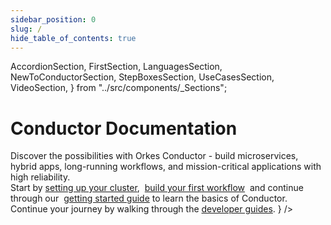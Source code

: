 ```yaml
---
sidebar_position: 0
slug: /
hide_table_of_contents: true
---
```


  AccordionSection,
  FirstSection,
  LanguagesSection,
  NewToConductorSection,
  StepBoxesSection,
  UseCasesSection,
  VideoSection,
} from "../src/components/_Sections";

# Conductor Documentation

<main className={`mainContainer container`}>
  <StepBoxesSection
    steps={[
      {
        title: "Getting Started",
        description:
          "Learn how to build workflows, discover key concepts, and explore powerful features.",
        to: "/getting-started/first-workflow-application",
      },
      {
        title: "Examples",
        description:
          "Examples and easy to get started templates for various use cases",
        to: "/category/templates",
      },
      {
        title: "Reference Docs",
        description: "Conductor features, capabilities and APIs",
        to: "/category/reference-docs",
      },
    ]}
  />
  <NewToConductorSection
    title="New to Conductor?"
    description={
      <div>
          Discover the possibilities with Orkes Conductor - build microservices,
        hybrid apps, long-running workflows, and mission-critical applications
        with high reliability.
          <br/>
          Start by <a
              href="/content/get-orkes-conductor"
              target="_self"
          >setting up your cluster</a>,&nbsp;
          <a href="/content/getting-started/first-workflow-application" target="_self">build your first workflow</a>&nbsp;
          and continue through our&nbsp;
          <a href="/content/getting-started/running-workflows-from-code" target="_self">getting started guide</a> to learn the basics of Conductor.
          Continue your journey by walking through the <a href="/content/category/developer-guides" target="_self">developer guides</a>.
      </div>
    }
  />
  <LanguagesSection />
  <AccordionSection />
  <UseCasesSection />
  <VideoSection />
</main>
